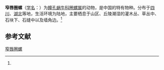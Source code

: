 {{Speciesbox
| name = 窄唇圈螺
| status = 
| status_system = 
| image = 
| genus = Plectopylis
| species = stenochila
| authority = (Moellendorff, 1885)<ref name='id11017'>{{cite web| url =http://www.bioinfo.cn/db05/BjdwSpecies.php?action=view&id=11017| title =窄唇圈螺| work =《中国动物物种编目数据库》| publisher =中国科学院微生物研究所| author =中国科学院动物研究所| accessdate =2009-04-28| deadurl =yes| archiveurl =https://web.archive.org/web/20131203122335/http://www.bioinfo.cn/db05/BjdwSpecies.php?action=view| archivedate =2013-12-03}}</ref>
}}

'''窄唇圈螺'''（[[学名|学名]]：{{lang|la|''Plectopylis stenochila''}}）为[[瞳孔蜗牛科|瞳孔蜗牛科]][[圈螺属|圈螺属]]的动物，是中国的特有物种。分布于[[四川|四川]]、[[湖北|湖北]]等地，生活环境为陆地，主要栖息于山区、丘陵潮湿的灌木丛、草丛中、石块下、石缝中以及墙角边。<ref name='id11017'/>

== 参考文献 ==
{{reflist}}

{{Wikispecies|Plectopylis stenochila}}
{{Taxonbar|from=Q15227736}}

[[Category:圈螺属|窄唇圈螺]]


{{软体动物小作品}}